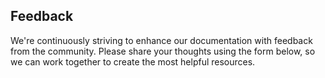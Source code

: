 


## Feedback

We're continuously striving to enhance our documentation with feedback from the community. Please share your thoughts using the form below, so we can work together to create the most helpful resources.

<br></br>
<Card
  title="Feedback Form"
  target="_blank" 
  href="https://3yc4prw48cq.typeform.com/apechaindocs"
  arrow
/>